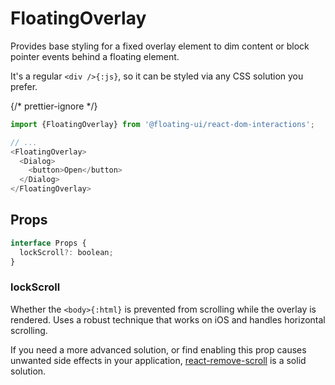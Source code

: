 # FloatingOverlay

Provides base styling for a fixed overlay element to dim content
or block pointer events behind a floating element.

It's a regular `<div />{:js}`, so it can be styled via any CSS
solution you prefer.

{/* prettier-ignore */}
```js
import {FloatingOverlay} from '@floating-ui/react-dom-interactions';

// ...
<FloatingOverlay>
  <Dialog>
    <button>Open</button>
  </Dialog>
</FloatingOverlay>
```

## Props

```js
interface Props {
  lockScroll?: boolean;
}
```

### lockScroll

Whether the `<body>{:html}` is prevented from scrolling while the
overlay is rendered. Uses a robust technique that works on iOS
and handles horizontal scrolling.

If you need a more advanced solution, or find enabling this prop
causes unwanted side effects in your application,
[react-remove-scroll](https://www.npmjs.com/package/react-remove-scroll)
is a solid solution.
